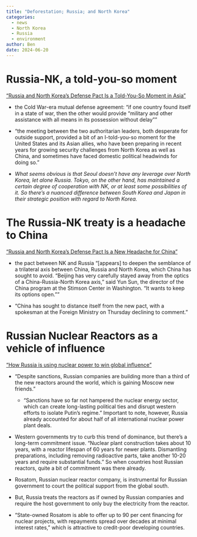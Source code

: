 ```yaml
---
title: "Deforestation; Russia; and North Korea"
categories: 
  - news
  - North Korea
  - Russia
  - environment
author: Ben
date: 2024-06-20
---
```


# Russia-NK, a told-you-so moment

["Russia and North Korea’s Defense Pact Is a Told-You-So Moment in Asia"](https://www.nytimes.com/2024/06/20/world/asia/russia-korea-defense-asia.html)

- the Cold War-era mutual defense agreement: "if one country found itself in a state of war, then the other would provide “military and other assistance with all means in its possession without delay”"

- "the meeting between the two authoritarian leaders, both desperate for outside support, provided a bit of an I-told-you-so moment for the United States and its Asian allies, who have been preparing in recent years for growing security challenges from North Korea as well as China, and sometimes have faced domestic political headwinds for doing so."

- *What seems obvious is that Seoul doesn't have any leverage over North Korea, let alone Russia. Tokyo, on the other hand, has maintained a certain degree of cooperation with NK, or at least some possibilities of it. So there's a nuanced difference between South Korea and Japan in their strategic position with regard to North Korea.* 

# The Russia-NK treaty is a headache to China

["Russia and North Korea’s Defense Pact Is a New Headache for China"](https://www.nytimes.com/2024/06/20/world/asia/china-russia-north-korea.html)

- the pact between NK and Russia "[appears] to deepen the semblance of a trilateral axis between China, Russia and North Korea, which China has sought to avoid. “Beijing has very carefully stayed away from the optics of a China-Russia-North Korea axis,” said Yun Sun, the director of the China program at the Stimson Center in Washington. “It wants to keep its options open.”"

- "China has sought to distance itself from the new pact, with a spokesman at the Foreign Ministry on Thursday declining to comment."


# Russian Nuclear Reactors as a vehicle of influence

["How Russia is using nuclear power to win global influence"](https://www.ft.com/content/7110fc18-5a31-4387-9f4c-0cc5753d050a)

- "Despite sanctions, Russian companies are building more than a third of the new reactors around the world, which is gaining Moscow new friends."

  - "Sanctions have so far not hampered the nuclear energy sector, which can create long-lasting political ties and disrupt western efforts to isolate Putin’s regime." Important to note, however, Russia already accounted for about half of all international nuclear power plant deals.
  
- Western governments try to curb this trend of dominance, but there's a long-term commitment issue. "Nuclear plant construction takes about 10 years, with a reactor lifespan of 60 years for newer plants. Dismantling preparations, including removing radioactive parts, take another 10-20 years and require substantial funds." So when countries host Russian reactors, quite a bit of commitment was there already.

- Rosatom, Russian nuclear reactor company, is instrumental for Russian government to court the political support from the global south.

- But, Russia treats the reactors as if owned by Russian companies and require the host government to only buy the electricity from the reactor.

- "State-owned Rosatom is able to offer up to 90 per cent financing for nuclear projects, with repayments spread over decades at minimal interest rates," which is attractive to credit-poor developing countries. 